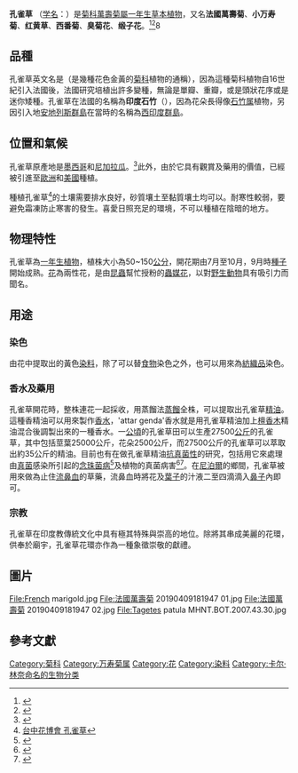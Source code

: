 {{Speciesbox
| name = 孔雀草
| image = The Botanical Magazine, Plate 150 (Volume 5, 1792).png
| image_caption = 《[[柯蒂斯植物學雜誌|植物學雜誌]]》(1792)<br>''Tagetes patula''
| genus = Tagetes
| species = patula
| authority = [[L.|L.]]
| synonyms = 
''Tagetes corymbosa'' <small> [[Sweet|Sweet]] </small>  <ref name=plants/><br />
''Tagetes lunulata'' <small>[[Ortega|Ortega]]</small> <ref name=grin/><br />
''Tagetes remotiflora'' <small>[[Kunze|Kunze]]</small> <ref name=plants/><br /> 
''Tagetes signata'' <small>[[Bartling|Bartling]]</small><ref name=plants/><br />
''Tagetes tenuifolia'' <small>[[Millsp.|Millsp.]]</small><ref name=plants>{{cite web |url=http://plants.usda.gov/java/profile?symbol=TAPA |title=PLANTS Database |accessdate=2007-09-04 |author=USDA Natural Resources Conservation Service |date= |work= |publisher= |archive-date=2019-01-07 |archive-url=https://web.archive.org/web/20190107055940/https://plants.usda.gov/core/profile?symbol=TAPA%20 |dead-url=no }}</ref>
}}

'''孔雀草''' （[[学名|学名]]：''{{lang|la|Tagetes patula}}''）是[[菊科|菊科]][[萬壽菊屬|萬壽菊屬]][[一年生|一年生]][[草本植物|草本植物]]，又名'''法國萬壽菊'''、'''小万寿菊'''、'''红黄草'''、'''西番菊'''、'''臭菊花'''、'''缎子花'''。<ref>{{Cite web|title=孔雀草 Tagetes patula in Flora of Taiwan Checklist|url=http://www.efloras.org/florataxon.aspx?flora_id=101&taxon_id=200024577|accessdate=2019-06-01|author=eFloras|date=|format=|publisher=Missouri Botanical Garden, St. Louis, MO & Harvard University Herbaria, Cambridge, MA|language=|archive-date=2012-03-06|archive-url=https://web.archive.org/web/20120306131246/http://www.efloras.org/florataxon.aspx?flora_id=101&taxon_id=200024577|dead-url=no}}</ref><ref>{{Cite web|title=孔雀草|url=http://frps.iplant.cn/frps/Tagetes%20patula|accessdate=2019-06-01|author=中国科学院《中国植物志》编委会|date=|format=|publisher=中国科学院植物研究所（系统与进化植物学国家重点实验室）数字植物项目组|language=|archive-date=2019-12-26|archive-url=https://web.archive.org/web/20191226202146/http://frps.iplant.cn/frps/Tagetes%20patula|dead-url=yes}}</ref>8

== 品種 ==
孔雀草英文名是{{lang|en|French marigold}}（{{lang|en|marigold}}是幾種花色金黃的[[菊科|菊科]]植物的通稱），因為這種菊科植物自16世紀引入法國後，法國研究培植出許多變種，無論是單瓣、重瓣，或是頭狀花序或是迷你矮種。孔雀草在法國的名稱為'''印度石竹'''（{{lang|fr|L'œillet d'Inde}}），因為花朵長得像[[石竹属|石竹属]]植物，另因引入地[[安地列斯群島|安地列斯群島]]在當時的名稱為[[西印度群島|西印度群島]]。

==位置和氣候==
孔雀草原產地是[[墨西哥|墨西哥]]和[[尼加拉瓜|尼加拉瓜]]。<ref name=grin>{{cite web |url=http://www.ars-grin.gov/cgi-bin/npgs/html/taxon.pl?36202 |title=Germplasm Resources Information Network - (GRIN) Online Database, National Germplasm Resources Laboratory, Beltsville, Maryland. |accessdate=2007-09-04 |author=USDA, ARS, National Genetic Resources Program |date= |work= |publisher= |archive-date=2012-02-26 |archive-url=https://www.webcitation.org/65jmeMNwh?url=http://www.ars-grin.gov/cgi-bin/npgs/html/taxon.pl?36202 |dead-url=no }}</ref>此外，由於它具有觀賞及藥用的價值，已經被引進至[[歐洲|歐洲]]和[[美國|美國]]種植。

種植孔雀草<ref>[https://2018floraexpo.tw/Park/PlantDetail/1069?park=Waipu  台中花博會 孔雀草]</ref>的土壤需要排水良好，砂質壤土至黏質壤土均可以。耐寒性較弱，要避免霜凍防止寒害的發生。喜愛日照充足的環境，不可以種植在陰暗的地方。

==物理特性==

孔雀草為[[一年生植物|一年生植物]]，植株大小為50~150[[公分|公分]]，開花期由7月至10月，9月時[[種子|種子]]開始成熟。[[花|花]]為兩性花，是由[[昆蟲|昆蟲]]幫忙授粉的[[蟲媒花|蟲媒花]]，以對[[野生動物|野生動物]]具有吸引力而聞名。

==用途==
===染色===
由花中提取出的黃色[[染料|染料]]，除了可以替[[食物|食物]]染色之外，也可以用來為[[紡織品|紡織品]]染色。

===香水及藥用===
孔雀草開花時，整株連花一起採收，用蒸餾法[[蒸餾|蒸餾]]全株，可以提取出孔雀草[[精油|精油]]。這種香精油可以用來製作[[香水|香水]]，'attar genda'香水就是用孔雀草精油加上[[檀香木|檀香木]]精油混合後調製出來的一種香水。一[[公頃|公頃]]的孔雀草田可以生產27500[[公斤|公斤]]的孔雀草，其中包括莖葉25000公斤，花朵2500公斤，而27500公斤的孔雀草可以萃取出約35公斤的精油。目前也有在做孔雀草精油[[抗真菌劑|抗真菌性]]的研究，包括用它來處理由[[真菌|真菌]]感染所引起的[[念珠菌病|念珠菌病]]<ref>{{cite journal | doi = 10.1111/j.1439-0507.2006.01332.x | journal = Mycoses | volume = 50 | issue = 2 | pages = 121–124 | title = Anticandidial activity of some essential oils of a mega biodiversity hotspot in India | author = B. K. Dutta, S. Karmakar, A. Naglot, J. C. Aich and M. Begam|date=March 2007}}</ref>及植物的真菌病害<ref>{{cite journal | journal = Microbiol Res. | year = 2004 | volume = 159 | issue = 3 | pages = 295–304 | author = Mares D, Tosi B, Poli F, Andreotti E, Romagnoli C. | title = Antifungal activity of Tagetes patula extracts on some phytopathogenic fungi: ultrastructural evidence on Pythium ultimum | pmid = 15462529 | doi = 10.1016/j.micres.2004.06.001}}</ref><ref>{{cite journal | title = Chemical characterization and antifungal activity of essential oil of capitula from wild Indian Tagetes patula L. | author = C. Romagnoli1, R. Bruni, E. Andreotti, M. K. Rai, C. B. Vicentini and D. Mares | journal = Protoplasma | issn = 1615-6102 | volume = 225 | issue = 1-2 | doi = 10.1007/s00709-005-0084-8 | pages = 57–65|date=April 2005}}</ref>。在[[尼泊爾|尼泊爾]]的鄉間，孔雀草被用來做為止住[[流鼻血|流鼻血]]的草藥，流鼻血時將花及[[葉子|葉子]]的汁液二至四滴滴入[[鼻子|鼻子]]內即可。

===宗教===
孔雀草在印度教傳統文化中具有極其特殊與崇高的地位。除將其串成美麗的花環，供奉於廟宇，孔雀草花環亦作為一種象徵崇敬的獻禮。

== 圖片 ==
<gallery>
File:French marigold.jpg
File:法國萬壽菊 20190409181947 01.jpg
File:法國萬壽菊 20190409181947 02.jpg
File:Tagetes patula MHNT.BOT.2007.43.30.jpg

</gallery>

==參考文獻==
{{reflist}}
<!--
Future refs:
Plants for a Future: http://www.pfaf.org/database/plants.php?Tagetes+patula
DermNet: http://dermnetnz.org/dermatitis/plants/french-marigold.html
eFloras: http://efloras.org/florataxon.aspx?flora_id=1&taxon_id=200024576
-->

{{commons|Tagetes patula}}
{{Taxonbar|from=Q644934}}

[[Category:菊科|Category:菊科]]
[[Category:万寿菊属|Category:万寿菊属]]
[[Category:花|Category:花]]
[[Category:染料|Category:染料]]
[[Category:卡尔·林奈命名的生物分类|Category:卡尔·林奈命名的生物分类]]